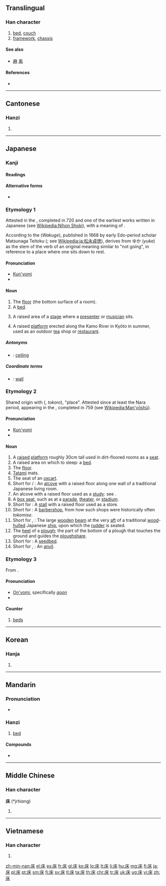 {{also|牀}}
==Translingual==
{{stroke order|strokes=7}}

===Han character===
{{Han char|rn=53|rad=广|as=04|sn=7|four=0029<sub>4</sub>|canj=戈木 (ID), X戈木 (XID)|ids=⿸[[广]][[木]]}}

# [[bed]], [[couch]]
# [[framework]], [[chassis]]

====See also====
* [[麻]] [[凩]]

====References====
* {{Han ref|kx=0343.240|dkj=09242|dj=0653.120|hdz=20873.200|uh=5E8A|ud=24202|bh=A7C9|bd=42953}}

----

==Cantonese==

===Hanzi===
{{yue-hanzi|jyut=|y=chong4}}

# {{defn|lang=yue|sort=广04}}

----

==Japanese==

===Kanji===
{{ja-kanji|grade=c|rs=广04}}

====Readings====
{{ja-readings
|goon=[[しょう]] (''shō''), (''historical'') [[しゃう]] (''shau'')
|kun=[[ゆか]] (''yuka''), [[とこ]] (''toko''), [[ゆかしい]] ([[床しい]], ''yukashii'')
}}

====Alternative forms====
* {{l|ja|牀}}

===Etymology 1===
Attested in the {{l|ja|日本書紀|tr=''Nihon Shoki''}}, completed in 720 and one of the earliest works written in Japanese (see [[Wikipedia:Nihon Shoki]]), with a meaning of {{term|lang=en|bed}}.

According to the {{lang|ja|和句解}} (''Wakuge''), published in 1668 by early Edo-period scholar Matsunaga Teitoku ({{lang|ja|松永貞徳}}; see [[Wikipedia:ja:松永貞徳]]), derives from ゆか (''yuka'') as the {{term|lang=ja|未然形|tr=''[[mizenkei]]''||[[irrealis]] form}} stem of the verb {{term|lang=ja|行く|tr=yuku||to go}} of an original meaning similar to "not going", in reference to a place where one sits down to rest.

====Pronunciation====
* [[訓読み|Kun'yomi]]
* {{IPA|lang=ja|[jɯ̥ᵝka̠]}}

====Noun====
{{ja-noun|ゆか}}

# The [[floor]] (the bottom surface of a room).
# A [[bed]].
# {{context|theater|lang=ja|sort=ゆか}} A raised area of a [[stage]] where a [[presenter]] or [[musician]] sits.
# A raised [[platform]] erected along the Kamo River in Kyōto in summer, used as an outdoor [[tea]] shop or [[restaurant]].

=====Antonyms=====
* {{sense|floor}} {{l|ja|天井|tr=[[てんじょう]], ''[[tenjō]]''}}: [[ceiling]]

=====Coordinate terms=====
* {{sense|floor}} {{l|ja|壁|tr=[[かべ]], ''[[kabe]]''}}: [[wall]]

===Etymology 2===
Shared origin with {{l|ja|所}} ({{l|ja|ところ}}, ''tokoro''), "place".  Attested since at least the Nara period, appearing in the {{l|ja|万葉集|tr=''Man'yōshū''}}, completed in 759 (see [[Wikipedia:Man'yōshū]]).

====Pronunciation====
* [[訓読み|Kun'yomi]]
* {{IPA|lang=ja|[to̞ko̞]}}

====Noun====
{{ja-noun|とこ}}

# A [[raised]] [[platform]] roughly 30cm tall used in dirt-floored rooms as a [[seat]].
# A raised area on which to sleep: a [[bed]].
# The [[floor]].
# [[tatami|Tatami]] mats.
# The seat of an [[oxcart]].
# Short for {{l|ja|床間}} / {{l|ja|床の間|tr=''toko no ma''}}: An [[alcove]] with a raised floor along one wall of a traditional Japanese living room.
# An alcove with a raised floor used as a [[study]]: see {{l|ja|付書院|tr=''tsukeshoin''}}.
# A [[box seat]], such as at a [[parade]], [[theater]], or [[stadium]].
# Short for {{l|ja|床店|tr=''tokomise''}}: A [[stall]] with a raised floor used as a store.
# Short for {{l|ja|床屋|tr=''tokoya''}}: A [[barbershop]], from how such shops were historically often ''tokomise''.
# Short for {{l|ja|床船梁|tr=''tokofunabari''}}, {{l|ja|舵床|tr=''kajidoko''}}: The large [[wooden]] [[beam]] at the very [[aft]] of a traditional [[wood]]-[[hulled]] Japanese [[ship]], upon which the [[rudder]] is seated.
# The [[heel]] of a [[plough]]; the part of the bottom of a plough that touches the ground and guides the [[ploughshare]].
# Short for {{l|ja|苗床|tr=''naedoko''}}: A [[seedbed]].
# Short for {{l|ja|鉄床}}, {{l|ja|金床|tr=''kanatoko''}}: An [[anvil]].

===Etymology 3===
From {{etyl|ltc|ja|sort=しょう}}.

====Pronunciation====
* [[音読み|On'yomi]], specifically [[呉音|''goon'']]
* {{IPA|lang=ja|[ɕʲo̞ː]}}

====Counter====
{{ja-pos|しょう|counter}}

# [[bed]]s
----

==Korean==

===Hanja===
{{ko-hanja|hangeul=상|rv=sang|mr=sang}}

# {{defn|lang=ko|sort=广04}}

----

==Mandarin==

===Pronunciation===
* {{audio|zh-chuáng.ogg|audio}}

===Hanzi===
{{cmn-hanzi|pin=[[chuáng]] ([[chuang2]])|wg=ch'uang<sup>2</sup>}}

# {{defn|lang=cmn|sort=广04}} [[bed]]

====Compounds====
* {{l|cmn|起床|tr=qǐchuáng}}

----

==Middle Chinese==

===Han character===
'''床''' (*jrhiɑng)<!--note: asterisk indicates that this character appears more than four times in the Tang Dynasty corpus of literature; the vowel "ɑ" is an IPA symbol and is thus different from the vowel "a"-->

# {{defn|lang=ltc|sort=广04}}

----

==Vietnamese==

===Han character===
{{vi-hantu|[[sàng]], [[giàn]], [[giường]], [[sường]], [[giàng]], [[rương]]|sort=广04|rs=广04}}

# {{defn|lang=vi|sort=广04}}

[[zh-min-nan:床]]
[[el:床]]
[[es:床]]
[[fr:床]]
[[gl:床]]
[[ko:床]]
[[lo:床]]
[[lt:床]]
[[li:床]]
[[hu:床]]
[[mg:床]]
[[fj:床]]
[[ja:床]]
[[pl:床]]
[[pt:床]]
[[sm:床]]
[[fi:床]]
[[sv:床]]
[[tl:床]]
[[ta:床]]
[[th:床]]
[[chr:床]]
[[tr:床]]
[[uk:床]]
[[ug:床]]
[[vi:床]]
[[zh:床]]